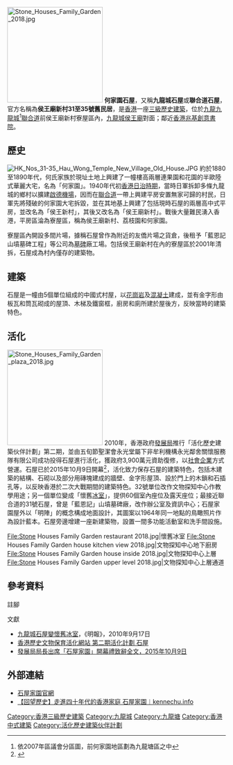 {{Coord|22|19|59|N|114|11|13|E|display=title}}
[[File:Stone_Houses_Family_Garden_2018.jpg|220px]]
'''何家園石屋'''，又稱'''九龍城石屋'''或'''聯合道石屋'''，官方名稱為'''侯王廟新村31至35號舊民居'''，是[[香港|香港]]一座[[三級歷史建築|三級歷史建築]]，位於[[九龍|九龍]][[九龍城|九龍城]]<ref>依2007年區議會分區圖，前何家園地區劃為九龍塘區之中</ref>[[聯合道|聯合道]]前侯王廟新村寮屋區內，[[九龍城侯王廟|九龍城侯王廟]]對面；鄰近[[香港兆基創意書院|香港兆基創意書院]]。

==歷史==
[[File:HK_Nos_31-35_Hau_Wong_Temple_New_Village_Old_House.JPG|thumb]]
約於1880至1890年代，何氏家族於現址土地上興建了一幢樓高兩層連果園和花園的半歐陸式華麗大宅，名為「何家園」。1940年代初[[香港日治時期|香港日治時期]]，當時日軍拆卸多條九龍城的鄉村以擴建[[啟德機場|啟德機場]]，因而在[[聯合道|聯合道]]一帶上興建平房安置無家可歸的村民，日軍先將殘破的何家園大宅拆毀，並在其地基上興建了包括現時石屋的兩層高中式平房，並改名為「侯王新村」，其後又改名為「侯王廟新村」。戰後大量難民湧入香港，平房區淪為寮屋區，稱為侯王廟新村、荔枝園和何家園。

寮屋區內開設多間片場，據稱石屋曾作為附近的友僑片場之貨倉，後租予「藍恩記山墳墓碑工程」等公司為[[墓碑|墓碑]]廠工場。包括侯王廟新村在內的寮屋區於2001年清拆，石屋成為村內僅存的建築物。

==建築==
石屋是一幢由5個單位組成的中國式村屋，以[[花崗岩|花崗岩]]及[[混凝土|混凝土]]建成，並有金字形由板瓦和筒瓦砌成的屋頂、木梯及鐵窗框，廚房和廁所建於屋後方，反映當時的建築特色。

==活化==
[[File:Stone_Houses_Family_Garden_plaza_2018.jpg|220px]]
2010年，香港政府[[發展局|發展局]]推行「活化歷史建築伙伴計劃」第二期，並由五旬節聖潔會永光堂屬下非牟利機構永光鄰舍關懷服務隊有限公司成功投得石屋進行活化，獲政府3,900萬元資助復修，以[[社會企業|社會企業]]方式營運。石屋已於2015年10月9日開幕<ref>{{Cite web |url=http://www.info.gov.hk/gia/general/201510/09/P201510090757.htm |title=發展局局長出席「石屋家園」開幕禮致辭全文 |accessdate=2015-10-10 |archive-date=2015-10-11 |archive-url=https://web.archive.org/web/20151011183606/http://www.info.gov.hk/gia/general/201510/09/P201510090757.htm |dead-url=no }}</ref>，活化致力保存石屋的建築特色，包括木建築的結構、石砌以及部分用磚塊建成的牆壁、金字形屋頂、設於門上的木鎖和石插孔等，以反映香港於二次大戰期間的建築特色。32號單位改作文物探知中心作教學用途；另一個單位變成「懷舊[[冰室|冰室]]」，提供60個室內座位及露天座位；最接近聯合道的31號石屋，曾是「藍恩記」山墳墓碑廠，改作辦公室及資訊中心；石屋家園屋外以「明陣」的概念構成地面設計，其圖案以1964年同一地點的鳥瞰照片作為設計藍本。石屋旁邊增建一座新建築物，設置一間多功能活動室和洗手間設施。

<gallery>
File:Stone Houses Family Garden restaurant 2018.jpg|懷舊冰室
File:Stone Houses Family Garden house kitchen view 2018.jpg|文物探知中心地下廚房
File:Stone Houses Family Garden house inside 2018.jpg|文物探知中心上層
File:Stone Houses Family Garden upper level 2018.jpg|文物探知中心上層通道
</gallery>


==參考資料==
; 註腳
{{reflist}}

; 文獻
*[https://web.archive.org/web/20100918081048/http://news.sina.com.hk/news/2/1/1/1856955/1.html 九龍城石屋變懷舊冰室]，《明報》，2010年9月17日
*[http://www.heritage.gov.hk/tc/rhbtp/febs.htm?bsIDE13 香港歷史文物保育活化網站 第二期活化計劃 石屋] {{Wayback|url=http://www.heritage.gov.hk/tc/rhbtp/febs.htm?bsIDE13 |date=20160304115609 }} 
*[http://www.info.gov.hk/gia/general/201510/09/P201510090757.htm 發展局局長出席「石屋家園」開幕禮致辭全文，2015年10月9日] {{Wayback|url=http://www.info.gov.hk/gia/general/201510/09/P201510090757.htm |date=20151011183606 }} 

==外部連結==
* [http://www.stonehouses.org/ 石屋家園官網] {{Wayback|url=http://www.stonehouses.org/ |date=20151119090254 }}
*[https://www.kennechu.info/2017/01/stone-houses.html 【回望歷史】走進四十年代的香港家庭 石屋家園︱kennechu.info] {{Wayback|url=https://www.kennechu.info/2017/01/stone-houses.html |date=20201123163235 }}

{{香港三級歷史建築}}

[[Category:香港三級歷史建築|Category:香港三級歷史建築]]
[[Category:九龍城|Category:九龍城]]
[[Category:九龍塘|Category:九龍塘]]
[[Category:香港中式建築|Category:香港中式建築]]
[[Category:活化歷史建築伙伴計劃|Category:活化歷史建築伙伴計劃]]